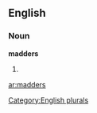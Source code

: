 ==English==

===Noun===
'''madders'''

# {{plural of|[[madder]]}}

[[Category:English plurals]]

[[ar:madders]]